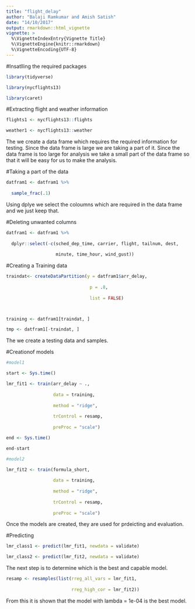 ```yaml
---
title: "flight_delay"
author: "Balaji Ramkumar and Amish Satish"
date: "14/10/2017"
output: rmarkdown::html_vignette
vignette: >
  %\VignetteIndexEntry{Vignette Title}
  %\VignetteEngine{knitr::rmarkdown}
  %\VignetteEncoding{UTF-8}
---
```


#Insatlling the required packages
```r
library(tidyverse)

library(nycflights13)

library(caret)
```

#Extracting flight and weather information
```r

flights1 <- nycflights13::flights

weather1 <- nycflights13::weather
```


The we create a data frame which requires the required information for testing. Since the data frame is large we are taking a part of it. Since the data frame is too large for analysis we take a small part of the data frame so that it will be easy for us to make the analysis.

#Taking a part of the data
```r
datfram1 <- datfram1 %>%
  
  sample_frac(.1)
```


Using dplye we select the coloumns which are required in the data frame and we just keep that.

#Deleting unwanted columns
```r

datfram1 <- datfram1 %>%
  
  dplyr::select(-c(sched_dep_time, carrier, flight, tailnum, dest,
                   
                   minute, time_hour, wind_gust))
```

#Creating a Training data
```r

traindat<- createDataPartition(y = datfram1$arr_delay, 
                                
                                p = .8, 
                                
                                list = FALSE)



training <- datfram1[traindat, ]

tmp <- datfram1[-traindat, ]
```

The we create a testing data and samples. 

#Creationof models
```r
#model1

start <- Sys.time()

lmr_fit1 <- train(arr_delay ~ .,
                  
                  data = training,
                  
                  method = "ridge",
                  
                  trControl = resamp,
                  
                  preProc = "scale")

end <- Sys.time()

end-start

#model2

lmr_fit2 <- train(formula_short,
                  
                  data = training,
                  
                  method = "ridge",
                  
                  trControl = resamp,
                  
                  preProc = "scale")
```

Once the models are created, they are used for prdeicting and evaluation.

#Predicting
```r

lmr_class1 <- predict(lmr_fit1, newdata = validate)

lmr_class2 <- predict(lmr_fit2, newdata = validate)


```


The next step is to determine which is the best and capable model.
```r


resamp <- resamples(list(rreg_all_vars = lmr_fit1,
                         
                         rreg_high_cor = lmr_fit2))
```


From this it is shown that the model with lambda = 1e-04 is the best model.




